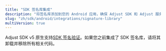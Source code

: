 ```yaml
---
title: "SDK 签名库集成"
description: "将签名库添加到您的 Android 应用，确保 Adjust SDK 和 Adjust 服务器之间通讯的安全。"
slug: "zh/sdk/android/integrations/signature-library"
multiVersion: true
---
```


Adjust SDK v5 原生支持[SDK 签名验证](https://help.adjust.com/zh/article/sdk-signature)。如果您之前集成了 SDK 签名库，请将其卸载并移除所有相关代码。
